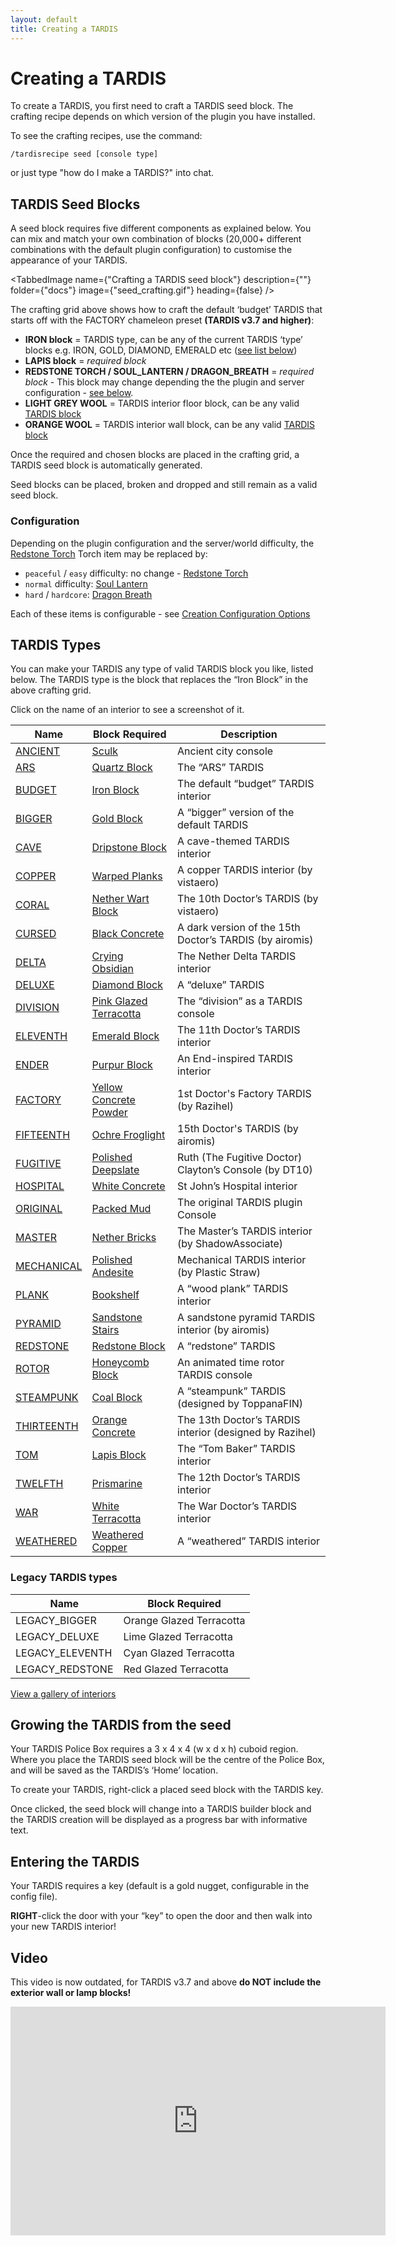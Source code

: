 ```yaml
---
layout: default
title: Creating a TARDIS
---
```



# Creating a TARDIS

To create a TARDIS, you first need to craft a TARDIS seed block. The crafting recipe depends on which version of the
plugin you have installed.

To see the crafting recipes, use the command:

`/tardisrecipe seed [console type]`

or just type "how do I make a TARDIS?" into chat.

## TARDIS Seed Blocks

A seed block requires five different components as explained below. You can mix and match your own combination of
blocks (20,000+ different combinations with the default plugin configuration) to customise the appearance of your
TARDIS.

<TabbedImage name={"Crafting a TARDIS seed block"} description={""} folder={"docs"} image={"seed_crafting.gif"} heading={false} />

The crafting grid above shows how to craft the default ‘budget’ TARDIS that starts off with the FACTORY chameleon preset
**(TARDIS v3.7 and higher)**:

- **IRON block** = TARDIS type, can be any of the current TARDIS ‘type’ blocks e.g. IRON, GOLD, DIAMOND, EMERALD
  etc ([see list below](#tardis-types))
- **LAPIS block** = _required block_
- **REDSTONE TORCH / SOUL_LANTERN / DRAGON_BREATH** = _required block_ - This block may change depending the the plugin and server configuration - [see below](#configuration).
- **LIGHT GREY WOOL** = TARDIS interior floor block, can be any
  valid [TARDIS block](https://github.com/eccentricdevotion/TARDIS/blob/v4.0/src/main/resources/blocks.yml#L4-L182)
- **ORANGE WOOL** = TARDIS interior wall block, can be any
  valid [TARDIS block](https://github.com/eccentricdevotion/TARDIS/blob/v4.0/src/main/resources/blocks.yml#L4-L182)

Once the required and chosen blocks are placed in the crafting grid, a TARDIS seed block is automatically generated.

Seed blocks can be placed, broken and dropped and still remain as a valid seed block.

### Configuration

Depending on the plugin configuration and the server/world difficulty, the [Redstone Torch](https://minecraft.wiki/w/Redstone_Torch) Torch item may be replaced by:

- `peaceful` / `easy` difficulty: no change - [Redstone Torch](https://minecraft.wiki/w/Redstone_Torch)
- `normal` difficulty: [Soul Lantern](https://minecraft.wiki/w/Soul_Lantern)
- `hard` / `hardcore`: [Dragon Breath](https://minecraft.wiki/w/Dragon_Breath)

Each of these items is configurable - see [Creation Configuration Options](/configuration/creation#seed_block)

## TARDIS Types

You can make your TARDIS any type of valid TARDIS block you like, listed below.
The TARDIS type is the block that replaces the “Iron Block” in the above crafting grid.

Click on the name of an interior to see a screenshot of it.

| Name                               | Block Required                                                            | Description                                             |
|------------------------------------|---------------------------------------------------------------------------|---------------------------------------------------------|
| [ANCIENT](interiors#ancient)       | [Sculk](https://minecraft.wiki/w/Sculk)                                   | Ancient city console                                    |
| [ARS](interiors#ars)               | [Quartz Block](https://minecraft.wiki/w/Quartz_Block)                     | The “ARS” TARDIS                                        |
| [BUDGET](interiors#budget)         | [Iron Block](https://minecraft.wiki/w/Iron_Block)                         | The default “budget” TARDIS interior                    |
| [BIGGER](interiors#bigger)         | [Gold Block](https://minecraft.wiki/w/Gold_Block)                         | A “bigger” version of the default TARDIS                |
| [CAVE](interiors#cave)             | [Dripstone Block](https://minecraft.wiki/w/Dripstone_Block)               | A cave-themed TARDIS interior                           |
| [COPPER](interiors#copper)         | [Warped Planks](https://minecraft.wiki/w/Warped_Planks)                   | A copper TARDIS interior (by vistaero)                  |
| [CORAL](interiors#coral)           | [Nether Wart Block](https://minecraft.wiki/w/Nether_Wart_Block)           | The 10th Doctor’s TARDIS (by vistaero)                  |
| [CURSED](interiors#cursed)         | [Black Concrete](https://minecraft.wiki/w/Concrete#Black)                 | A dark version of the 15th Doctor’s TARDIS (by airomis) |
| [DELTA](interiors#delta)           | [Crying Obsidian](https://minecraft.wiki/w/Crying_Obsidian)               | The Nether Delta TARDIS interior                        |
| [DELUXE](interiors#deluxe)         | [Diamond Block](https://minecraft.wiki/w/Diamond_Block)                   | A “deluxe” TARDIS                                       |
| [DIVISION](interiors#division)     | [Pink Glazed Terracotta](https://minecraft.wiki/w/Glazed_Terracotta#Pink) | The “division” as a TARDIS console                      |
| [ELEVENTH](interiors#eleventh)     | [Emerald Block](https://minecraft.wiki/w/Emerald_Block)                   | The 11th Doctor’s TARDIS interior                       |
| [ENDER](interiors#ender)           | [Purpur Block](https://minecraft.wiki/w/Purpur_Block)                     | An End-inspired TARDIS interior                         |
| [FACTORY](interiors#factory)       | [Yellow Concrete Powder](https://minecraft.wiki/w/Concrete_Powder#Yellow) | 1st Doctor's Factory TARDIS (by Razihel)                |
| [FIFTEENTH](interiors#fifteenth)   | [Ochre Froglight](https://minecraft.wiki/w/Froglight#Ochre)               | 15th Doctor's TARDIS (by airomis)                       |
| [FUGITIVE](interiors#fugitive)     | [Polished Deepslate](https://minecraft.wiki/w/Polished_Deepslate)         | Ruth (The Fugitive Doctor) Clayton’s Console (by DT10)  |
| [HOSPITAL](interiors#hospital)     | [White Concrete](https://minecraft.wiki/w/Concrete#White)                 | St John’s Hospital interior                             |
| [ORIGINAL](interiors#original)     | [Packed Mud](https://minecraft.wiki/w/Packed_Mud)                         | The original TARDIS plugin Console                      |
| [MASTER](interiors#master)         | [Nether Bricks](https://minecraft.wiki/w/Nether_Bricks)                   | The Master’s TARDIS interior (by ShadowAssociate)       |
| [MECHANICAL](interiors#mechanical) | [Polished Andesite](https://minecraft.wiki/w/Polished_Andesite)           | Mechanical TARDIS interior (by Plastic Straw)           |
| [PLANK](interiors#plank)           | [Bookshelf](https://minecraft.wiki/w/Bookshelf)                           | A “wood plank” TARDIS interior                          |
| [PYRAMID](interiors#pyramid)       | [Sandstone Stairs](https://minecraft.wiki/w/Stairs#Sandstone)             | A sandstone pyramid TARDIS interior (by airomis)        |
| [REDSTONE](interiors#redstone)     | [Redstone Block](https://minecraft.wiki/w/Redstone_Block)                 | A “redstone” TARDIS                                     |
| [ROTOR](interiors#rotor)           | [Honeycomb Block](https://minecraft.wiki/w/Honeycomb_Block)               | An animated time rotor TARDIS console                   |
| [STEAMPUNK](interiors#steampunk)   | [Coal Block](https://minecraft.wiki/w/Coal_Block)                         | A “steampunk” TARDIS (designed by ToppanaFIN)           |
| [THIRTEENTH](interiors#thirteenth) | [Orange Concrete](https://minecraft.wiki/w/Concrete#Orange)               | The 13th Doctor’s TARDIS interior (designed by Razihel) |
| [TOM](interiors#tom)               | [Lapis Block](https://minecraft.wiki/w/Lapis_Block)                       | The “Tom Baker” TARDIS interior                         |
| [TWELFTH](interiors#twelfth)       | [Prismarine](https://minecraft.wiki/w/Prismarine)                         | The 12th Doctor’s TARDIS interior                       |
| [WAR](interiors#war)               | [White Terracotta](https://minecraft.wiki/w/Stained_Terracotta#White)     | The War Doctor’s TARDIS interior                        |
| [WEATHERED](interiors#weathered)   | [Weathered Copper](https://minecraft.wiki/w/Block_of_Copper#Weathered)    | A “weathered” TARDIS interior                           |

### Legacy TARDIS types

| Name            | Block Required               |
|-----------------|------------------------------|
| LEGACY_BIGGER   | Orange Glazed Terracotta     |
| LEGACY_DELUXE   | Lime Glazed Terracotta       |
| LEGACY_ELEVENTH | Cyan Glazed Terracotta       |
| LEGACY_REDSTONE | Red Glazed Terracotta        |

[View a gallery of interiors](interiors)

## Growing the TARDIS from the seed

Your TARDIS Police Box requires a 3 x 4 x 4 (w x d x h) cuboid region. Where you place the TARDIS seed block will be the
centre of the Police Box, and will be saved as the TARDIS’s ‘Home’ location.

To create your TARDIS, right-click a placed seed block with the TARDIS key.

Once clicked, the seed block will change into a TARDIS builder block and the TARDIS creation will be displayed as a
progress bar with informative text.

## Entering the TARDIS

Your TARDIS requires a key (default is a gold nugget, configurable in the config file).

**RIGHT**-click the door with your “key” to open the door and then walk into your new TARDIS interior!

## Video

This video is now outdated, for TARDIS v3.7 and above **do NOT include the exterior wall or lamp blocks!**

<iframe src="https://player.vimeo.com/video/80702478?h=28012f5a60" width="600" height="366" frameBorder="0" allow="autoplay; fullscreen; picture-in-picture" allowFullScreen></iframe>
